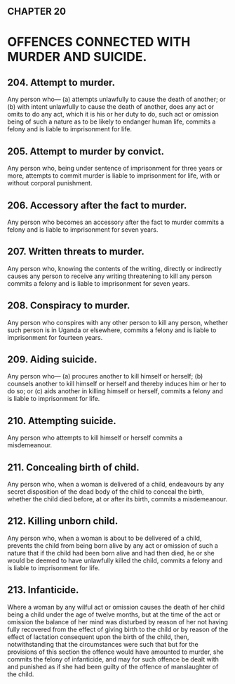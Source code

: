 ## CHAPTER 20

# OFFENCES CONNECTED WITH MURDER AND SUICIDE.

## 204. Attempt to murder.
Any person who—
(a) attempts unlawfully to cause the death of another; or
(b) with intent unlawfully to cause the death of another, does any act
or omits to do any act, which it is his or her duty to do, such act
or omission being of such a nature as to be likely to endanger
human life,
commits a felony and is liable to imprisonment for life.

## 205. Attempt to murder by convict.
Any person who, being under sentence of imprisonment for three years or
more, attempts to commit murder is liable to imprisonment for life, with or
without corporal punishment.

## 206. Accessory after the fact to murder.
Any person who becomes an accessory after the fact to murder commits a
felony and is liable to imprisonment for seven years.

## 207. Written threats to murder.
Any person who, knowing the contents of the writing, directly or indirectly
causes any person to receive any writing threatening to kill any person
commits a felony and is liable to imprisonment for seven years.

## 208. Conspiracy to murder.
Any person who conspires with any other person to kill any person, whether
such person is in Uganda or elsewhere, commits a felony and is liable to
imprisonment for fourteen years.

## 209. Aiding suicide.
Any person who—
(a) procures another to kill himself or herself; 
(b) counsels another to kill himself or herself and thereby induces
him or her to do so; or
(c) aids another in killing himself or herself,
commits a felony and is liable to imprisonment for life.

## 210. Attempting suicide.
Any person who attempts to kill himself or herself commits a misdemeanour.

## 211. Concealing birth of child.
Any person who, when a woman is delivered of a child, endeavours by any
secret disposition of the dead body of the child to conceal the birth, whether
the child died before, at or after its birth, commits a misdemeanour.

## 212. Killing unborn child.
Any person who, when a woman is about to be delivered of a child, prevents
the child from being born alive by any act or omission of such a nature that
if the child had been born alive and had then died, he or she would be
deemed to have unlawfully killed the child, commits a felony and is liable to
imprisonment for life.

## 213. Infanticide.
Where a woman by any wilful act or omission causes the death of her child
being a child under the age of twelve months, but at the time of the act or
omission the balance of her mind was disturbed by reason of her not having
fully recovered from the effect of giving birth to the child or by reason of the
effect of lactation consequent upon the birth of the child, then,
notwithstanding that the circumstances were such that but for the provisions
of this section the offence would have amounted to murder, she commits the
felony of infanticide, and may for such offence be dealt with and punished
as if she had been guilty of the offence of manslaughter of the child.